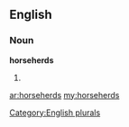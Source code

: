 ==English==

===Noun===
'''horseherds'''

# {{plural of|[[horseherd]]}}

[[Category:English plurals]]

[[ar:horseherds]]
[[my:horseherds]]